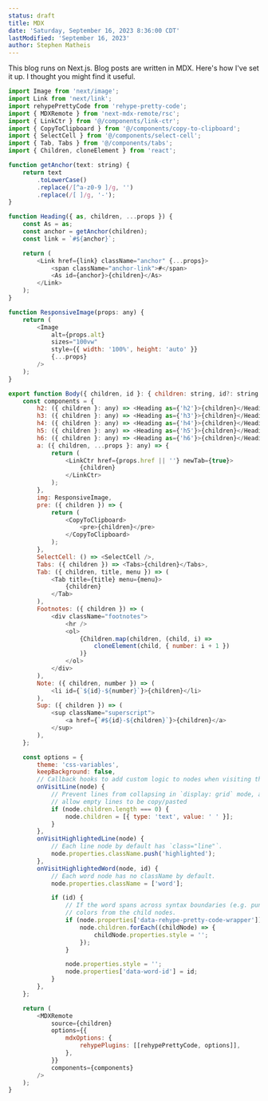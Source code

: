 ```yaml
---
status: draft
title: MDX
date: 'Saturday, September 16, 2023 8:36:00 CDT'
lastModified: 'September 16, 2023'
author: Stephen Matheis
---
```


This blog runs on Next.js. Blog posts are written in MDX. Here's how I've set it up. I thought you might find it useful.

```js
import Image from 'next/image';
import Link from 'next/link';
import rehypePrettyCode from 'rehype-pretty-code';
import { MDXRemote } from 'next-mdx-remote/rsc';
import { LinkCtr } from '@/components/link-ctr';
import { CopyToClipboard } from '@/components/copy-to-clipboard';
import { SelectCell } from '@/components/select-cell';
import { Tab, Tabs } from '@/components/tabs';
import { Children, cloneElement } from 'react';

function getAnchor(text: string) {
    return text
        .toLowerCase()
        .replace(/[^a-z0-9 ]/g, '')
        .replace(/[ ]/g, '-');
}

function Heading({ as, children, ...props }) {
    const As = as;
    const anchor = getAnchor(children);
    const link = `#${anchor}`;

    return (
        <Link href={link} className="anchor" {...props}>
            <span className="anchor-link">#</span>
            <As id={anchor}>{children}</As>
        </Link>
    );
}

function ResponsiveImage(props: any) {
    return (
        <Image
            alt={props.alt}
            sizes="100vw"
            style={{ width: '100%', height: 'auto' }}
            {...props}
        />
    );
}

export function Body({ children, id }: { children: string, id?: string }) {
    const components = {
        h2: ({ children }: any) => <Heading as={'h2'}>{children}</Heading>,
        h3: ({ children }: any) => <Heading as={'h3'}>{children}</Heading>,
        h4: ({ children }: any) => <Heading as={'h4'}>{children}</Heading>,
        h5: ({ children }: any) => <Heading as={'h5'}>{children}</Heading>,
        h6: ({ children }: any) => <Heading as={'h6'}>{children}</Heading>,
        a: ({ children, ...props }: any) => {
            return (
                <LinkCtr href={props.href || ''} newTab={true}>
                    {children}
                </LinkCtr>
            );
        },
        img: ResponsiveImage,
        pre: ({ children }) => {
            return (
                <CopyToClipboard>
                    <pre>{children}</pre>
                </CopyToClipboard>
            );
        },
        SelectCell: () => <SelectCell />,
        Tabs: ({ children }) => <Tabs>{children}</Tabs>,
        Tab: ({ children, title, menu }) => (
            <Tab title={title} menu={menu}>
                {children}
            </Tab>
        ),
        Footnotes: ({ children }) => (
            <div className="footnotes">
                <hr />
                <ol>
                    {Children.map(children, (child, i) =>
                        cloneElement(child, { number: i + 1 })
                    )}
                </ol>
            </div>
        ),
        Note: ({ children, number }) => (
            <li id={`${id}-${number}`}>{children}</li>
        ),
        Sup: ({ children }) => (
            <sup className="superscript">
                <a href={`#${id}-${children}`}>{children}</a>
            </sup>
        ),
    };

    const options = {
        theme: 'css-variables',
        keepBackground: false,
        // Callback hooks to add custom logic to nodes when visiting them.
        onVisitLine(node) {
            // Prevent lines from collapsing in `display: grid` mode, and
            // allow empty lines to be copy/pasted
            if (node.children.length === 0) {
                node.children = [{ type: 'text', value: ' ' }];
            }
        },
        onVisitHighlightedLine(node) {
            // Each line node by default has `class="line"`.
            node.properties.className.push('highlighted');
        },
        onVisitHighlightedWord(node, id) {
            // Each word node has no className by default.
            node.properties.className = ['word'];

            if (id) {
                // If the word spans across syntax boundaries (e.g. punctuation), remove
                // colors from the child nodes.
                if (node.properties['data-rehype-pretty-code-wrapper']) {
                    node.children.forEach((childNode) => {
                        childNode.properties.style = '';
                    });
                }

                node.properties.style = '';
                node.properties['data-word-id'] = id;
            }
        },
    };

    return (
        <MDXRemote
            source={children}
            options={{
                mdxOptions: {
                    rehypePlugins: [[rehypePrettyCode, options]],
                },
            }}
            components={components}
        />
    );
}
```
